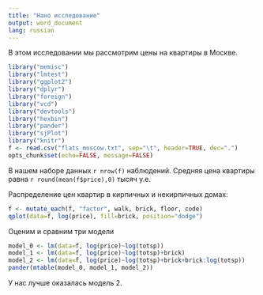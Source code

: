 ```yaml
---
title: "Нано исследование"
output: word_document
lang: russian
---
```


В этом исследовании мы рассмотрим цены на квартиры в Москве.

```r
library("memisc")
library("lmtest")
library("ggplot2")
library("dplyr")
library("foreign")
library("vcd")
library("devtools")
library("hexbin")
library("pander")
library("sjPlot")
library("knitr")
f <- read.csv("flats_moscow.txt", sep="\t", header=TRUE, dec=".")
opts_chunk$set(echo=FALSE, message=FALSE)
```

В нашем наборе данных `r nrow(f)` наблюдений. Средняя цена квартиры равна `r round(mean(f$price),0)` тысяч у.е.

Распределение цен квартир в кирпичных и некирпичных домах:
```r
f <- mutate_each(f, "factor", walk, brick, floor, code)
qplot(data=f, log(price), fill=brick, position="dodge")
```

Оценим и сравним три модели
```r
model_0 <- lm(data=f, log(price)~log(totsp))
model_1 <- lm(data=f, log(price)~log(totsp)+brick)
model_2 <- lm(data=f, log(price)~log(totsp)+brick+brick:log(totsp))
pander(mtable(model_0, model_1, model_2))
```

У нас лучше оказалась модель 2.



